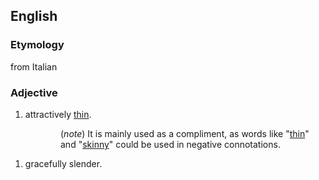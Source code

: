 ==English==
===Etymology===
from Italian
===Adjective===

# attractively [[thin]]. 

::(''note'') It is mainly used as a compliment, as words like "[[thin]]" and "[[skinny]]" could be used in negative connotations.

# gracefully slender.